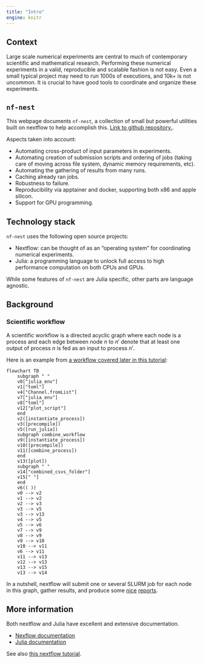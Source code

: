 ```yaml
---
title: "Intro"
engine: knitr
---
```


## Context

Large scale numerical experiments are central to much of contemporary scientific and mathematical research. Performing these numerical experiments in a valid, reproducible and scalable fashion is not easy. 
Even a small typical project may need to run 1000s of executions, and 10k+ is not uncommon. 
It is crucial to have good tools to coordinate and organize these experiments. 


## `nf-nest`

This webpage documents `nf-nest`, a collection of small but powerful utilities built on nextflow to
help accomplish this. [Link to github repository.](https://github.com/UBC-Stat-ML/nf-nest).

Aspects taken into account:

- Automating cross-product of input parameters in experiments. 
- Automating creation of submission scripts and ordering of jobs (taking care of moving across file system, dynamic memory requirements, etc). 
- Automating the gathering of results from many runs. 
- Caching already ran jobs. 
- Robustness to failure. 
- Reproducibility via apptainer and docker, supporting both x86 and apple silicon. 
- Support for GPU programming. 


## Technology stack

`nf-nest` uses the following open source projects:

- Nextflow: can be thought of as an "operating system" for coordinating numerical experiments. 
- Julia: a programming language to unlock full access to high performance computation on both CPUs and GPUs. 

While some features of `nf-nest` are Julia specific, other parts are language agnostic. 


## Background

### Scientific workflow

A scientific workflow is a directed acyclic graph where each node is a process and each edge 
between node $n$ to $n'$
denote that at least one output of process $n$ is fed as an input to process $n'$. 

Here is an example from [a workflow covered later in this tutorial](07_combine.qmd):

```mermaid
flowchart TB
    subgraph " "
    v0["julia_env"]
    v1["toml"]
    v4["Channel.fromList"]
    v7["julia_env"]
    v8["toml"]
    v12["plot_script"]
    end
    v2([instantiate_process])
    v3([precompile])
    v5([run_julia])
    subgraph combine_workflow
    v9([instantiate_process])
    v10([precompile])
    v11([combine_process])
    end
    v13([plot])
    subgraph " "
    v14["combined_csvs_folder"]
    v15[" "]
    end
    v6(( ))
    v0 --> v2
    v1 --> v2
    v2 --> v3
    v3 --> v5
    v3 --> v13
    v4 --> v5
    v5 --> v6
    v7 --> v9
    v8 --> v9
    v9 --> v10
    v10 --> v11
    v6 --> v11
    v11 --> v13
    v12 --> v13
    v13 --> v15
    v13 --> v14
```

In a nutshell, nextflow will submit one or several SLURM job for 
each node in this graph, gather results, and produce some [nice](report.html) [reports](timeline.html). 

## More information

Both nextflow and Julia have excellent and extensive documentation. 

- [Nexflow documentation](https://www.nextflow.io/docs/latest/overview.html)
- [Julia documentation](https://docs.julialang.org/en/v1/)

See also [this nextflow tutorial](https://carpentries-incubator.github.io/Pipeline_Training_with_Nextflow/01-Workflows_Pipelines/index.html).